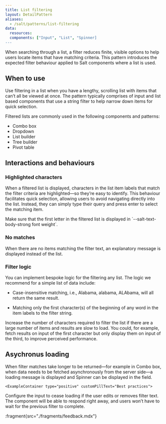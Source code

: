 ```yaml
---
title: List filtering
layout: DetailPattern
aliases:
  - /salt/patterns/list-filtering
data:
  resources:
  components: ["Input", "List", "Spinner]
---
```


When searching through a list, a filter reduces finite, visible options to help users locate items that have matching criteria. This pattern introduces the expected filter behaviour applied to Salt components where a list is used.

  <Diagram
    src="/img/patterns/list-filtering/image.png"
    alt="A list filter."
    contentPosition="top"
    border
  />

## When to use

Use filtering in a list when you have a lengthy, scrolling list with items that can’t all be viewed at once. The pattern typically comprises of input and list based components that use a string filter to help narrow down items for quick selection.

Filtered lists are commonly used in the following components and patterns:
* Combo box
* Dropdown
* List builder
* Tree builder
* Pivot table

## Interactions and behaviours

### Highlighted characters

When a filtered list is displayed, characters in the list item labels that match the filter criteria are highlighted—so they’re easy to identify. This behaviour facilitates quick selection, allowing users to avoid navigating directly into the list. Instead, they can simply type their query and press enter to select the matching item.

  <Diagram
    src="/img/patterns/list-filtering/highlighted-characters.png"
    alt="An example of filtering a list in a combo box."
    contentPosition="top"
    border
  />

<ExampleContainer type="positive" customPillText="Best practices">
Make sure that the first letter in the filtered list is displayed in `--salt-text-body-strong font weight`.
</ExampleContainer>

### No matches

When there are no items matching the filter text, an explanatory message is displayed instead of the list.

  <Diagram
    src="/img/patterns/list-filtering/no-matches.png"
    alt="An example of no matches in the list."
    contentPosition="top"
    border
  />

### Filter logic 

You can implement bespoke logic for the filtering any list. The logic we recommend for a simple list of data include:

* Case-insensitive matching, i.e., Alabama, alabama, ALAbama, will all return the same result.
* Matching only the first character(s) of the beginning of any word in the item labels to the filter string.

  <Diagram
    src="/img/patterns/list-filtering/filter-logic.png"
    alt="An example of filter logic."
    contentPosition="top"
    border
  />

  <ExampleContainer type="positive" customPillText="Best practices">
Increase the number of characters required to filter the list if there are a large number of items and results are slow to load. You could, for example, fetch results on input of the first character but only display them on input of the third, to improve perceived performance.
</ExampleContainer>

## Asychronus loading

When filter matches take longer to be returned—for example in Combo box, when data needs to be fetched asynchronously from the server side—a loading message is displayed and Spinner can be displayed in the field.

  <Diagram
    src="/img/patterns/list-filtering/filter-logic.png"
    alt="An example of asychronus loading."
    contentPosition="top"
    border
  />

    <ExampleContainer type="positive" customPillText="Best practices">
Configure the input to cease loading if the user edits or removes filter text. The component will be able to respond right away, and users won’t have to wait for the previous filter to complete.
</ExampleContainer>

:fragment{src="./fragments/feedback.mdx"}
